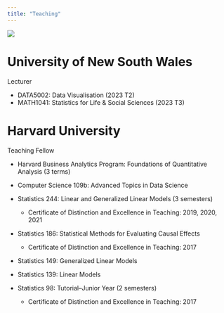 ```yaml
---
title: "Teaching"
---
```


![](images/image3.jpg)

# University of New South Wales

Lecturer

- DATA5002: Data Visualisation (2023 T2)
- MATH1041: Statistics for Life & Social Sciences (2023 T3)

# Harvard University

Teaching Fellow

-   Harvard Business Analytics Program: Foundations of Quantitative Analysis (3 terms)

-   Computer Science 109b: Advanced Topics in Data Science

-   Statistics 244: Linear and Generalized Linear Models (3 semesters)

    -   Certificate of Distinction and Excellence in Teaching: 2019, 2020, 2021

-   Statistics 186: Statistical Methods for Evaluating Causal Effects

    -   Certificate of Distinction and Excellence in Teaching: 2017

-   Statistics 149: Generalized Linear Models

-   Statistics 139: Linear Models

-   Statistics 98: Tutorial--Junior Year (2 semesters)

    -   Certificate of Distinction and Excellence in Teaching: 2017
